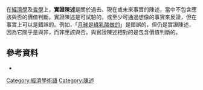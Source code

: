 {{No footnotes|time=2015-02-13}}
{{expand|time=2015-02-12T16:05:22+00:00}}
在[[經濟學|經濟學]]及[[哲學|哲學]]上，'''實證陳述'''是關於過去、現在或未來事實的陳述，當中不包含應該與否的價值判斷。實證陳述是可試驗的，或至少可通過想像的事實來反證，但在事實上可以是錯誤的。例如，「[[月球是綠乳酪做的|月球是綠乳酪做的]]」是錯誤的，但仍是實證陳述，因為它關乎是與非，而非應該與否。與實證陳述相對的是包含價值判斷的{{link-en|規範陳述|Normative statement}}。

==參考資料==
* {{Cite book|title=An introduction to positive economics|url=https://archive.org/details/introductiontopo0000lips|edition=fourth|pages=[https://archive.org/details/introductiontopo0000lips/page/4 4]–6|first=Richard G.|last=Lipsey|year=1975|publisher=Weidenfeld & Nicolson|isbn=0-297-76899-9}}

[[Category:經濟學術語|Category:經濟學術語]]
[[Category:陳述|Category:陳述]]